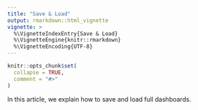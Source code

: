```yaml
---
title: "Save & Load"
output: rmarkdown::html_vignette
vignette: >
  %\VignetteIndexEntry{Save & Load}
  %\VignetteEngine{knitr::rmarkdown}
  %\VignetteEncoding{UTF-8}
---
```


```r
knitr::opts_chunk$set(
  collapse = TRUE,
  comment = "#>"
)
```

In this article, we explain how to save and load full dashboards.
